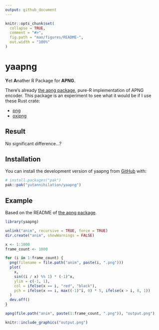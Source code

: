 ```yaml
---
output: github_document
---
```


<!-- README.md is generated from README.Rmd. Please edit that file -->

```r
knitr::opts_chunk$set(
  collapse = TRUE,
  comment = "#>",
  fig.path = "man/figures/README-",
  out.width = "100%"
)
```

# yaapng

<!-- badges: start -->
<!-- badges: end -->

**Y**et **A**nather R Package for **APNG**.

There's already [the apng package](https://github.com/qstokkink/apng), pure-R implementation of APNG encoder. This package is an experiment to see what it would be if I use these Rust crate:

- [png](https://crates.io/crates/png)
- [oxipng](https://crates.io/crates/oxipng)

## Result

No significant difference...?

## Installation

You can install the development version of yaapng from [GitHub](https://github.com/) with:

``` r
# install.packages("pak")
pak::pak("yutannihilation/yaapng")
```

## Example

Based on the README of [the apng package](https://github.com/qstokkink/apng).

```r
library(yaapng)

unlink("anim", recursive = TRUE, force = TRUE)
dir.create("anim", showWarnings = FALSE)

x <- 1:1000
frame_count <- 1000

for (i in 1:frame_count) {
  png(filename = file.path("anim", paste(i, ".png")))
  plot(
    x,
    sin((i / x) %% 1) * (-1)^x,
    ylim = c(-1, 1),
    col = ifelse(x == i, "red", "black"),
    pch = ifelse(x == i, max((-1)^i, 0) * 5, ifelse(x > i, 8, 1))
  )
  dev.off()
}

apng(file.path("anim", paste(1:frame_count, ".png")), "output.png")
```

```r
knitr::include_graphics("output.png")
```